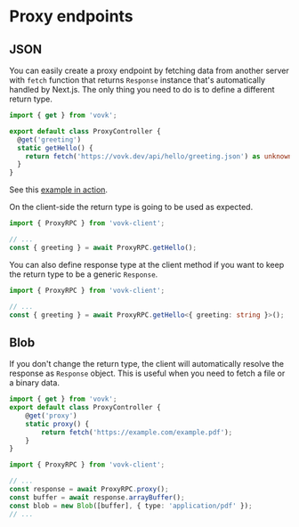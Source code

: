 # Proxy endpoints

## JSON

You can easily create a proxy endpoint by fetching data from another server with `fetch` function that returns `Response` instance that's automatically handled by Next.js. The only thing you need to do is to define a different return type.

```ts
import { get } from 'vovk';

export default class ProxyController {
  @get('greeting')
  static getHello() {
    return fetch('https://vovk.dev/api/hello/greeting.json') as unknown as { greeting: 'Hello world!' };
  }
}
```

See this [example in action](http://vovk-examples.vercel.app/proxy).

On the client-side the return type is going to be used as expected.

```ts
import { ProxyRPC } from 'vovk-client';

// ...
const { greeting } = await ProxyRPC.getHello();
```

You can also define response type at the client method if you want to keep the return type to be a generic `Response`.

```ts
import { ProxyRPC } from 'vovk-client';

// ...
const { greeting } = await ProxyRPC.getHello<{ greeting: string }>();
```

## Blob

If you don't change the return type, the client will automatically resolve the response as `Response` object. This is useful when you need to fetch a file or a binary data.

```ts
import { get } from 'vovk';
export default class ProxyController {
    @get('proxy')
    static proxy() {
        return fetch('https://example.com/example.pdf');
    }
}
```

```ts
import { ProxyRPC } from 'vovk-client';

// ...
const response = await ProxyRPC.proxy();
const buffer = await response.arrayBuffer();
const blob = new Blob([buffer], { type: 'application/pdf' });
// ...
```